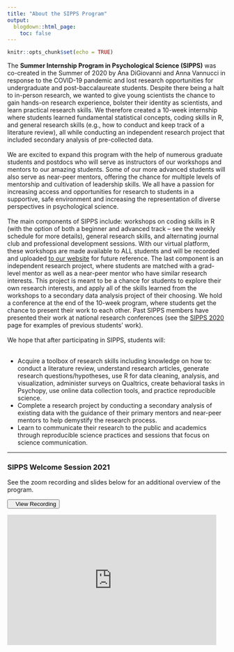 ```yaml
---
title: "About the SIPPS Program"
output:
  blogdown::html_page:
    toc: false
---
```


```r
knitr::opts_chunk$set(echo = TRUE)
```

The <b>Summer Internship Program in Psychological Science (SIPPS)</b> was co-created in the Summer of 2020 by Ana DiGiovanni and Anna Vannucci in response to the COVID-19 pandemic and lost research opportunities for undergraduate and post-baccalaureate students. Despite there being a halt to in-person research, we wanted to give young scientists the chance to gain hands-on research experience, bolster their identity as scientists, and learn practical research skills. We therefore created a 10-week internship where students learned fundamental statistical concepts, coding skills in R, and general research skills (e.g., how to conduct and keep track of a literature review), all while conducting an independent research project that included secondary analysis of pre-collected data. 
<br><br>
We are excited to expand this program with the help of numerous graduate students and postdocs who will serve as instructors of our workshops and mentors to our amazing students. Some of our more advanced students will also serve as near-peer mentors, offering the chance for multiple levels of mentorship and cultivation of leadership skills. We all have a passion for increasing access and opportunities for research to students in a supportive, safe environment and increasing the representation of diverse perspectives in psychological science.
<br><br>
The main components of SIPPS include: workshops on coding skills in R (with the option of both a beginner and advanced track -- see the weekly schedule for more details), general research skills, and alternating journal club and professional development sessions. With our virtual platform, these workshops are made available to ALL students and will be recorded and uploaded [to our website](/workshops) for future reference. The last component is an independent research project, where students are matched with a grad-level mentor as well as a near-peer mentor who have similar research interests. This project is meant to be a chance for students to explore their own research interests, and apply all of the skills learned from the workshops to a secondary data analysis project of their choosing. We hold a conference at the end of the 10-week program, where students get the chance to present their work to each other. Past SIPPS members have presented their work at national research conferences (see the [SIPPS 2020](/sipps2020) page for examples of previous students' work). 
<br><br>
We hope that after participating in SIPPS, students will:
<ul>
<br>
<li>Acquire a toolbox of research skills including knowledge on how to: conduct a literature review, understand research articles, generate research questions/hypotheses, use R for data cleaning, analysis, and visualization, administer surveys on Qualtrics, create behavioral tasks in Psychopy, use online data collection tools, and practice reproducible science.
<li>Complete a research project by conducting a secondary analysis of existing data with the guidance of their primary mentors and near-peer mentors to help demystify the research process. 
<li>Learn to communicate their research to the public and academics through reproducible science practices and sessions that focus on science communication. 
</ul>
<hr>
### SIPPS Welcome Session 2021

See the zoom recording and slides below for an additional overview of the program.
<p>
<div align="center">
<a href="https://columbiauniversity.zoom.us/rec/share/WTkTcELc71aCH6IpBTVkSgcLExJJiyF4qYZO4sV_jGnUG__xyMM-07Gu4s0BIQFi.MhKAxgRiulbVfyy7" target="_blank" style="padding-bottom:10px"><button><i class="fas fa-video"></i>&nbsp;&nbsp;&nbsp;View Recording</button></a>

<iframe src="https://docs.google.com/presentation/d/e/2PACX-1vSmBIdUhRMJRBUvWa5suRiOqvyDh-84OBKiTO3HSk_5WjgqArrIRKB9X8WVWTz6hb0LgNYTlJsfUWW-/embed?start=false&loop=false&delayms=30000" frameborder="0" width="480" height="299" allowfullscreen="true" mozallowfullscreen="true" webkitallowfullscreen="true"></iframe>
</div>
